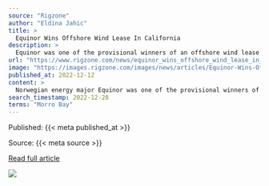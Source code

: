 ```yaml
---
source: "Rigzone"
author: "Eldina Jahic"
title: >
  Equinor Wins Offshore Wind Lease In California
description: >
  Equinor was one of the provisional winners of an offshore wind lease area on the Outer Continental Shelf off California.
url: "https://www.rigzone.com/news/equinor_wins_offshore_wind_lease_in_california-12-dec-2022-171354-article/"
image: "https://images.rigzone.com/images/news/articles/Equinor-Wins-Offshore-Wind-Lease-In-California-171354-582x327.png"
published_at: 2022-12-12
content: >
  Norwegian energy major Equinor was one of the provisional winners of an offshore wind lease area on the Outer Continental Shelf off California.  Five leases were offered by the Bureau of Ocean Energy… [+2916 chars]
search_timestamp: 2022-12-28
terms: "Morro Bay"
---
```



Published: {{< meta published_at >}}


Source: {{< meta source >}}


[Read full article]({{< meta url >}})



![](`r rmarkdown::metadata$image[1]`)
